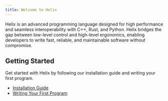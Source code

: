 ```yaml
---
title: Welcome to Helix
---
```


Helix is an advanced programming language designed for high performance and seamless interoperability with C++, Rust, and Python. Helix bridges the gap between low-level control and high-level ergonomics, enabling developers to write fast, reliable, and maintainable software without compromise.

## Getting Started

Get started with Helix by following our installation guide and writing your first program.

- [Installation Guide](docs/getting-started/installation)
- [Writing Your First Program](docs/getting-started)